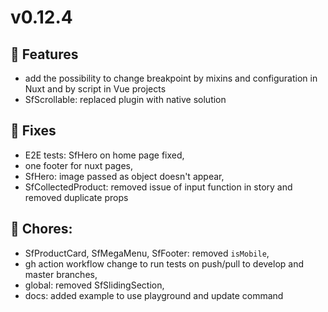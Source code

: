 
<Meta title="Releases/v0.12.x - Latest/v0.12.4 - Latest/Change log" />

# v0.12.4

## 🚀 Features

- add the possibility to change breakpoint by mixins and configuration in Nuxt and by script in Vue projects 
- SfScrollable: replaced plugin with native solution

## 🐛 Fixes

- E2E tests: SfHero on home page fixed,
- one footer for nuxt pages,
- SfHero: image passed as object doesn't appear, 
- SfCollectedProduct: removed issue of input function in story and removed duplicate props

## 🧹 Chores:

- SfProductCard, SfMegaMenu, SfFooter: removed `isMobile`,
- gh action workflow change to run tests on push/pull to develop and master branches,
- global: removed SfSlidingSection,
- docs: added example to use playground and update command
